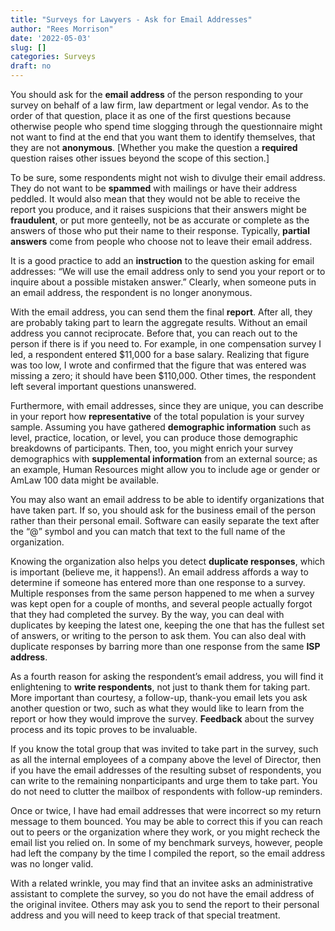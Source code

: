 ```yaml
---
title: "Surveys for Lawyers - Ask for Email Addresses"
author: "Rees Morrison"
date: '2022-05-03'
slug: []
categories: Surveys
draft: no
---
```


You should ask for the **email address** of the person responding to your survey on behalf of a law firm, law department or legal vendor.  As to the order of that question, place it as one of the first questions because otherwise people who spend time slogging through the questionnaire might not want to find at the end that you want them to identify themselves, that they are not **anonymous**.   [Whether you make the question a **required** question raises other issues beyond the scope of this section.]

<!--more-->

To be sure, some respondents might not wish to divulge their email address.  They do not want to be **spammed** with mailings or have their address peddled.  It would also mean that they would not be able to receive the report you produce, and it raises suspicions that their answers might be **fraudulent**, or put more genteelly, not be as accurate or complete as the answers of those who put their name to their response.  Typically, **partial answers** come from people who choose not to leave their email address.

It is a good practice to add an **instruction** to the question asking for email addresses: “We will use the email address only to send you your report or to inquire about a possible mistaken answer.”  Clearly, when someone puts in an email address, the respondent is no longer anonymous.

With the email address, you can send them the final **report**.  After all, they are probably taking part to learn the aggregate results.  Without an email address you cannot reciprocate.
Before that, you can reach out to the person if there is if you need to.  For example, in one compensation survey I led, a respondent entered \$11,000 for a base salary.  Realizing that figure was too low, I wrote and confirmed that the figure that was entered was missing a zero; it should have been \$110,000.  Other times, the respondent left several important questions unanswered.

Furthermore, with email addresses, since they are unique, you can describe in your report how **representative** of the total population is your survey sample.  Assuming you have gathered **demographic information** such as level, practice, location, or level, you can produce those demographic breakdowns of participants.  Then, too, you might enrich your survey demographics with **supplemental information** from an external source; as an example, Human Resources might allow you to include age or gender or AmLaw 100 data might be available.

You may also want an email address to be able to identify organizations that have taken part.  If so, you should ask for the business email of the person rather than their personal email.  Software can easily separate the text after the “@” symbol and you can match that text to the full name of the organization.

Knowing the organization also helps you detect **duplicate responses**, which is important (believe me, it happens!).  An email address affords a way to determine if someone has entered more than one response to a survey.  Multiple responses from the same person happened to me when a survey was kept open for a couple of months, and several people actually forgot that they had completed the survey.  By the way, you can deal with duplicates by keeping the latest one, keeping the one that has the fullest set of answers, or writing to the person to ask them.  You can also deal with duplicate responses by barring more than one response from the same **ISP address**.

As a fourth reason for asking the respondent’s email address, you will find it enlightening to **write respondents**, not just to thank them for taking part.  More important than courtesy, a follow-up, thank-you email lets you ask another question or two, such as what they would like to learn from the report or how they would improve the survey.  **Feedback** about the survey process and its topic proves to be invaluable.

If you know the total group that was invited to take part in the survey, such as all the internal employees of a company above the level of Director, then if you have the email addresses of the resulting subset of respondents, you can write to the remaining nonparticipants and urge them to take part.  You do not need to clutter the mailbox of respondents with follow-up reminders.

Once or twice, I have had email addresses that were incorrect so my return message to them bounced.  You may be able to correct this if you can reach out to peers or the organization where they work, or you might recheck the email list you relied on.  In some of my benchmark surveys, however, people had left the company by the time I compiled the report, so the email address was no longer valid.

With a related wrinkle, you may find that an invitee asks an administrative assistant to complete the survey, so you do not have the email address of the original invitee.  Others may ask you to send the report to their personal address and you will need to keep track of that special treatment.

<!--Book: 2 Type Response Data from Survey Posts Plan.xlsx-->

